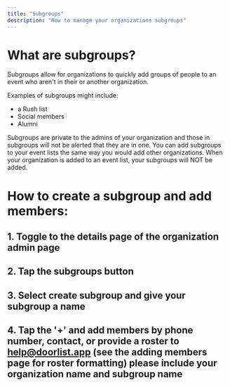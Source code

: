 ```yaml
---
title: "Subgroups"
description: "How to manage your organizations subgroups"
---
```


# What are subgroups?
Subgroups allow for organizations to quickly add groups of people to an event who aren't in their or another organization.

Examples of subgroups might include:
- a Rush list
- Social members
- Alumni

Subgroups are private to the admins of your organization and those in subgroups will not be alerted that they are in one. You can add subgroups to your event lists the same way you would add other organizations. When your organization is added to an event list, your subgroups will NOT be added. 

# How to create a subgroup and add members:
## 1. Toggle to the details page of the organization admin page
## 2. Tap the subgroups button
## 3. Select create subgroup and give your subgroup a name
## 4. Tap the '+' and add members by phone number, contact, or provide a roster to help@doorlist.app (see the adding members page for roster formatting) please include your organization name and subgroup name